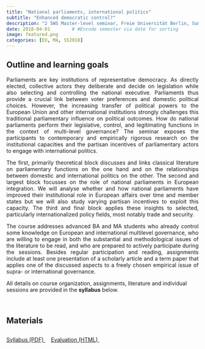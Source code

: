 ```yaml
---
title: "National parliaments, international politics"
subtitle: "Enhanced democratic control?"
description: "2 SWS Master-level seminar, Freie Universität Berlin, Summer 2018"
date: 2018-04-01        # #Encode semester via date for sorting
image: featured.png
categories: [EU, MA, SS2018]
---
```




## Outline and learning goals

::: {style="text-align: justify;"}

Parliaments are key institutions of representative democracy. As directly elected, collective actors they deliberate and decide on legislation while also selecting and controlling the national executive. Parliaments thus provide a crucial link between voter preferences and domestic political choices. However, the increasing transfer of political powers to the European Union and other international institutions strongly challenges this traditional parliamentary influence on political outcomes. How do national parliaments perform their legislative, control, and legitimating functions in the context of multi-level governance? The seminar exposes the participants to contemporary and empirically rigorous research on the institutional capacities and the partisan incentives of parliamentary actors to engage with international politics.<br>
     
The first, primarily theoretical block discusses and links classical literature on parliamentary functions on the one hand and on the relationships between domestic and international politics on the other. The second and largest block focusses on the role of national parliaments in European integration. We will analyse whether and how national parliaments have improved their institutional role in European affairs over time and member states but we will also study varying partisan incentives to exploit this capacity. The third and final block applies these insights to selected, particularly internationalized policy fields, most notably trade and security.<br>
     
The course addresses advanced BA and MA students who already control some knowledge on European and international multilevel governance, who are willing to engage in both the substantial and methodological issues of the literature to be read, and who are prepared to actively participate during the sessions. Besides regular participation and reading, assignments include at least one presentation of a scholarly article and a term paper that applies one of the discussed aspects to a freely chosen empirical issue of supra- or international governance.<br>
     
:::


::: callout-note
All details on course organization, assignments, literature and individual sessions are provided in the <strong>syllabus</strong> below.
:::

<br>



## Materials

::: {style="line-height: 2.8;"}
<a class="btn btn-primary" href="./syllabus.pdf" download>
  <i class="fa-solid fa-scroll"></i> Syllabus (PDF)
</a>&nbsp;&nbsp;&nbsp;
<a class="btn btn-primary" href="./evaluation.html">
  <i class="fa-solid fa-magnifying-glass"></i> Evaluation (HTML)
</a>&nbsp;&nbsp;&nbsp;
:::



